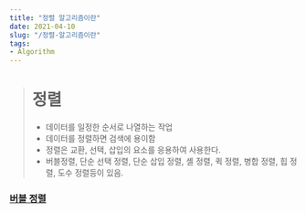 ```yaml
---
title: "정렬 알고리즘이란"
date: 2021-04-10
slug: "/정렬-알고리즘이란"
tags:
- Algorithm
---
```

> # 정렬
> - 데이터를 일정한 순서로 나열하는 작업
> - 데이터를 정렬하면 검색에 용이함
> - 정렬은 교환, 선택, 삽입의 요소를 응용하여 사용한다.
> - 버블정렬, 단순 선택 정렬, 단순 삽입 정렬, 셸 정렬, 퀵 정렬, 병합 정렬, 힙 정렬, 도수 정렬등이 있음.

### [버블 정렬](/버블-정렬)




























